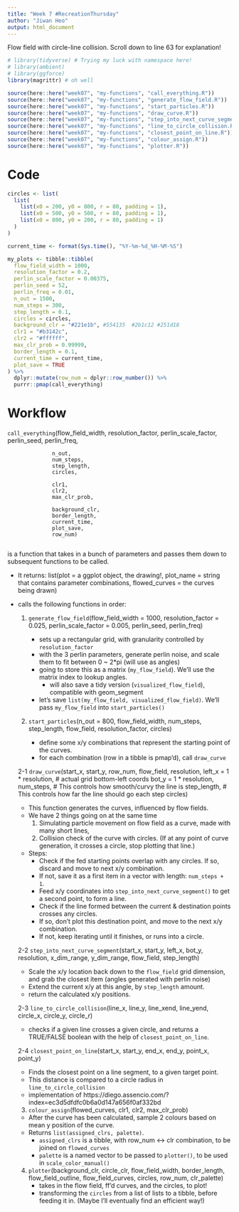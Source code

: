 ```yaml
---
title: "Week 7 #RecreationThursday"
author: "Jiwan Heo"
output: html_document
---
```


Flow field with circle-line collision. Scroll down to line 63 for explanation!

```r
# library(tidyverse) # Trying my luck with namespace here!
# library(ambient)
# library(ggforce)
library(magrittr) # oh well

source(here::here("week07", "my-functions", "call_everything.R"))
source(here::here("week07", "my-functions", "generate_flow_field.R"))
source(here::here("week07", "my-functions", "start_particles.R"))
source(here::here("week07", "my-functions", "draw_curve.R"))
source(here::here("week07", "my-functions", "step_into_next_curve_segment.R"))
source(here::here("week07", "my-functions", "line_to_circle_collision.R"))
source(here::here("week07", "my-functions", "closest_point_on_line.R"))
source(here::here("week07", "my-functions", "colour_assign.R"))
source(here::here("week07", "my-functions", "plotter.R"))
```

# Code
              
```r
circles <- list(
  list(
    list(x0 = 200, y0 = 800, r = 80, padding = 1),
    list(x0 = 500, y0 = 500, r = 80, padding = 1),
    list(x0 = 800, y0 = 200, r = 80, padding = 1)
  ) 
)
```

```r
current_time <- format(Sys.time(), "%Y-%m-%d_%H-%M-%S")

my_plots <- tibble::tibble(
  flow_field_width = 1000,
  resolution_factor = 0.2,
  perlin_scale_factor = 0.00375,
  perlin_seed = 52,
  perlin_freq = 0.01,
  n_out = 1500,
  num_steps = 300,
  step_length = 0.1,
  circles = circles,
  background_clr = "#221e1b", #554135  #2b1c12 #251d18
  clr1 = "#b3142c",
  clr2 = "#ffffff",
  max_clr_prob = 0.99999,
  border_length = 0.1,
  current_time = current_time,
  plot_save = TRUE
) %>%
  dplyr::mutate(row_num = dplyr::row_number()) %>% 
  purrr::pmap(call_everything)
```

# Workflow

`call_everything`(flow_field_width,
                  resolution_factor,
                  perlin_scale_factor,
                  perlin_seed,
                  perlin_freq, 
                  
                  n_out,
                  num_steps,
                  step_length,       
                  circles,
                  
                  clr1,
                  clr2,
                  max_clr_prob,
                  
                  background_clr,
                  border_length,          
                  current_time,
                  plot_save,
                  row_num)
                
is a function that takes in a bunch of parameters and passes them down to subsequent functions to be called. 

- It returns: list(plot = a ggplot object, the drawing!, 
                   plot_name = string that contains parameter combinations, 
                   flowed_curves = the curves being drawn)
                   
- calls the following functions in order:
    1. `generate_flow_field`(flow_field_width = 1000, 
                             resolution_factor = 0.025,
                             perlin_scale_factor = 0.005,
                             perlin_seed,
                             perlin_freq)
                           
        - sets up a rectangular grid, with granularity controlled by `resolution_factor`
        - with the 3 perlin parameters, generate perlin noise, and scale them to fit between 0 ~ 2*pi (will use as angles)
        - going to store this as a matrix (`my_flow_field`). We'll use the matrix index to lookup angles.
          - will also save a tidy version (`visualized_flow_field`), compatible with geom_segment 
        - let's save `list(my_flow_field, visualized_flow_field)`. We'll pass `my_flow_field` into `start_particles()`
      
    2. `start_particles`(n_out = 800,
                         flow_field_width,
                         num_steps,  
                         step_length,
                         flow_field,
                         resolution_factor,
                         circles)
                               
        - define some x/y combinations that represent the starting point of the curves.
        - for each combination (row in a tibble is pmap'd), call `draw_curve`
    
    2-1 `draw_curve`(start_x, 
                     start_y, 
                     row_num, 
                     flow_field, 
                     resolution, 
                     left_x     = 1 * resolution, # actual grid bottom-left coords
                     bot_y      = 1 * resolution,
                     num_steps,   # This controls how smooth/curvy the line is
                     step_length, # This controls how far the line should go each step
                     circles)
    - This function generates the curves, influenced by flow fields.
    - We have 2 things going on at the same time
      1. Simulating particle movement on flow field as a curve, made with many short lines,
      2. Collision check of the curve with circles. (If at any point of curve generation, it crosses a circle, stop plotting that line.)
      
    - Steps: 
      - Check if the fed starting points overlap with any circles. If so, discard and move to next x/y combination.
      - If not, save it as a first item in a vector with length: `num_steps + 1`. 
      - Feed x/y coordinates into `step_into_next_curve_segment()` to get a second point, to form a line. 
      - Check if the line formed between the current & destination points crosses any circles. 
      - If so, don't plot this destination point, and move to the next x/y combination.
      - If not, keep iterating until it finishes, or runs into a circle.
      
    2-2 `step_into_next_curve_segment`(start_x, 
                                       start_y,
                                       left_x,
                                       bot_y,
                                       resolution,
                                       x_dim_range,
                                       y_dim_range,
                                       flow_field,
                                       step_length)          
    - Scale the x/y location back down to the `flow_field` grid dimension, and grab the closest item (angles generated with perlin noise)
    - Extend the current x/y at this angle, by `step_length` amount. 
    - return the calculated x/y positions.
                               
    2-3 `line_to_circle_collision`(line_x, line_y, line_xend, line_yend,
                                   circle_x, circle_y, circle_r)    
    - checks if a given line crosses a given circle, and returns a TRUE/FALSE boolean with the help of `closest_point_on_line`.
    
    2-4 `closest_point_on_line`(start_x, start_y, end_x, end_y, 
                                point_x, point_y) 
    - Finds the closest point on a line segment, to a given target point.
    - This distance is compared to a circle radius in `line_to_circle_collision`
    - implementation of https://diego.assencio.com/?index=ec3d5dfdfc0b6a0d147a656f0af332bd
    
    3. `colour_assign`(flowed_curves,
                       clr1, 
                       clr2, 
                       max_clr_prob)
    
    - After the curve has been calculated, sample 2 colours based on mean y position of the curve.
    - Returns `list(assigned_clrs, palette)`. 
      - `assigned_clrs` is a tibble, with row_num <-> clr combination, to be joined on `flowed_curves`
      - `palette` is a named vector to be passed to `plotter()`, to be used in `scale_color_manual()`
                               
    4. `plotter`(background_clr,
                 circle_clr,
                 flow_field_width,
                 border_length,
                 flow_field_outline, 
                 flow_field_curves,
                 circles,
                 row_num,
                 clr_palette)
        - takes in the flow field, ff'd curves, and the circles, to plot!
        - transforming the `circles` from a list of lists to a tibble, before feeding it in. (Maybe I'll eventually find an efficient way!)
          
          